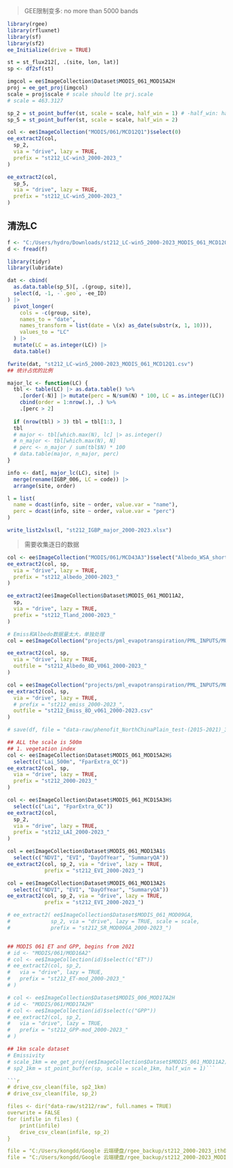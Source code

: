 > GEE限制变多: no more than 5000 bands

```r
library(rgee)
library(rfluxnet)
library(sf)
library(sf2)
ee_Initialize(drive = TRUE)
```

```r
st = st_flux212[, .(site, lon, lat)]
sp <- df2sf(st)

imgcol = ee$ImageCollection$Dataset$MODIS_061_MOD15A2H
proj = ee_get_proj(imgcol)
scale = proj$scale # scale should lte prj.scale
# scale = 463.3127

sp_2 = st_point_buffer(st, scale = scale, half_win = 1) # -half_win: half_win
sp_5 = st_point_buffer(st, scale = scale, half_win = 2)
```

```r
col <- ee$ImageCollection("MODIS/061/MCD12Q1")$select(0)
ee_extract2(col, 
  sp_2,
  via = "drive", lazy = TRUE,
  prefix = "st212_LC-win3_2000-2023_"
)

ee_extract2(col,
  sp_5,
  via = "drive", lazy = TRUE,
  prefix = "st212_LC-win5_2000-2023_"
)
```


## 清洗LC
```r
f <- "C:/Users/hydro/Downloads/st212_LC-win5_2000-2023_MODIS_061_MCD12Q1.csv"
d <- fread(f)

library(tidyr)
library(lubridate)

dat <- cbind(
  as.data.table(sp_5)[, .(group, site)],
  select(d, -1, -`.geo`, -ee_ID)
) |>
  pivot_longer(
    cols = -c(group, site),
    names_to = "date",
    names_transform = list(date = \(x) as_date(substr(x, 1, 10))),
    values_to = "LC"
  ) |>
  mutate(LC = as.integer(LC)) |>
  data.table()

fwrite(dat, "st212_LC-win5_2000-2023_MODIS_061_MCD12Q1.csv")
## 统计占优的比例

major_lc <- function(LC) {
  tbl <- table(LC) |> as.data.table() %>%
    .[order(-N)] |> mutate(perc = N/sum(N) * 100, LC = as.integer(LC)) %>%
    cbind(order = 1:nrow(.), .) %>%
    .[perc > 2]
  
  if (nrow(tbl) > 3) tbl = tbl[1:3, ]
  tbl
  # major <- tbl[which.max(N), lc] |> as.integer()
  # n_major <- tbl[which.max(N), N]
  # perc <- n_major / sum(tbl$N) * 100
  # data.table(major, n_major, perc)
}

info <- dat[, major_lc(LC), site] |>
  merge(rename(IGBP_006, LC = code)) |> 
  arrange(site, order)

l = list(
  name = dcast(info, site ~ order, value.var = "name"), 
  perc = dcast(info, site ~ order, value.var = "perc")
)

write_list2xlsx(l, "st212_IGBP_major_2000-2023.xlsx")
```




> 需要收集逐日的数据

```r
col <- ee$ImageCollection("MODIS/061/MCD43A3")$select("Albedo_WSA_shortwave")
ee_extract2(col, sp,
  via = "drive", lazy = TRUE,
  prefix = "st212_albedo_2000-2023_"
)

ee_extract2(ee$ImageCollection$Dataset$MODIS_061_MOD11A2,
  sp,
  via = "drive", lazy = TRUE,
  prefix = "st212_Tland_2000-2023_"
)
```


```r
# Emiss和Albedo数据量太大，单独处理
col = ee$ImageCollection("projects/pml_evapotranspiration/PML_INPUTS/MODIS/Albedo_interp_8d_v3_061")

ee_extract2(col, sp,
  via = "drive", lazy = TRUE,
  outfile = "st212_Albedo_8D_V061_2000-2023_"
)

col = ee$ImageCollection("projects/pml_evapotranspiration/PML_INPUTS/MODIS/Emiss_interp_8d")
ee_extract2(col, sp,
  via = "drive", lazy = TRUE,
  # prefix = "st212_emiss_2000-2023_", 
  outfile = "st212_Emiss_8D_v061_2000-2023.csv"
)

```


```r
# save(df, file = "data-raw/phenofit_NorthChinaPlain_test-(2015-2021)_3by3.rda")

## ALL the scale is 500m
## 1. vegetation index
col <- ee$ImageCollection$Dataset$MODIS_061_MOD15A2H$
  select(c("Lai_500m", "FparExtra_QC"))
ee_extract2(col, sp,
  via = "drive", lazy = TRUE,
  prefix = "st212_2000-2023_"
)

col <- ee$ImageCollection$Dataset$MODIS_061_MCD15A3H$
  select(c("Lai", "FparExtra_QC"))
ee_extract2(col,
  sp_2,
  via = "drive", lazy = TRUE,
  prefix = "st212_LAI_2000-2023_"
)

col = ee$ImageCollection$Dataset$MODIS_061_MOD13A1$
  select(c("NDVI", "EVI", "DayOfYear", "SummaryQA"))
ee_extract2(col, sp_2, via = "drive", lazy = TRUE,
            prefix = "st212_EVI_2000-2023_")

col = ee$ImageCollection$Dataset$MODIS_061_MOD13A2$
  select(c("NDVI", "EVI", "DayOfYear", "SummaryQA"))
ee_extract2(col, sp_2, via = "drive", lazy = TRUE,
            prefix = "st212_EVI_2000-2023_")

# ee_extract2( ee$ImageCollection$Dataset$MODIS_061_MOD09GA,
#             sp_2, via = "drive", lazy = TRUE, scale = scale,
#             prefix = "st212_SR_MOD09GA_2000-2023_")


## MODIS 061 ET and GPP, begins from 2021
# id <- "MODIS/061/MOD16A2"
# col <- ee$ImageCollection(id)$select(c("ET"))
# ee_extract2(col, sp_2,
#   via = "drive", lazy = TRUE,
#   prefix = "st212_ET-mod_2000-2023_"
# )

# col <- ee$ImageCollection$Dataset$MODIS_006_MOD17A2H
# id <- "MODIS/061/MOD17A2H"
# col <- ee$ImageCollection(id)$select(c("GPP"))
# ee_extract2(col, sp_2,
#   via = "drive", lazy = TRUE,
#   prefix = "st212_GPP-mod_2000-2023_"
# )

## 1km scale dataset
# Emissivity
# scale_1km = ee_get_proj(ee$ImageCollection$Dataset$MODIS_061_MOD11A2)$scale
# sp2_1km = st_point_buffer(sp, scale = scale_1km, half_win = 1)```

```r
# drive_csv_clean(file, sp2_1km)
# drive_csv_clean(file, sp_2)

files <- dir("data-raw/st212/raw", full.names = TRUE)
overwrite = FALSE
for (infile in files) {
    print(infile)
    drive_csv_clean(infile, sp_2)
}

file = "C:/Users/kongdd/Google 云端硬盘/rgee_backup/st212_2000-2023_ith06_MODIS_061_MOD15A2H.csv"
file = "C:/Users/kongdd/Google 云端硬盘/rgee_backup/st212_2000-2023_MODIS_061_MCD12Q1.csv"
```
